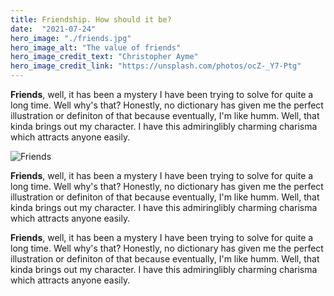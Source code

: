 ```yaml
---
title: Friendship. How should it be?
date:  "2021-07-24"
hero_image: "./friends.jpg"
hero_image_alt: "The value of friends"
hero_image_credit_text: "Christopher Ayme"
hero_image_credit_link: "https://unsplash.com/photos/ocZ-_Y7-Ptg"
---
```

**Friends**, well, it has been a mystery I have been trying to solve for quite a long time. Well why's that?
Honestly, no dictionary has given me the perfect illustration or definiton of that because eventually, I'm like humm.
Well, that kinda brings out my character. I have this admiringlibly charming charisma which attracts anyone easily.

![Friends](./friends.jpg)

**Friends**, well, it has been a mystery I have been trying to solve for quite a long time. Well why's that?
Honestly, no dictionary has given me the perfect illustration or definiton of that because eventually, I'm like humm.
Well, that kinda brings out my character. I have this admiringlibly charming charisma which attracts anyone easily.


**Friends**, well, it has been a mystery I have been trying to solve for quite a long time. Well why's that?
Honestly, no dictionary has given me the perfect illustration or definiton of that because eventually, I'm like humm.
Well, that kinda brings out my character. I have this admiringlibly charming charisma which attracts anyone easily.
